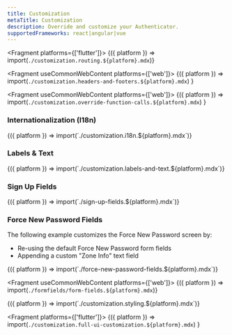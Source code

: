 ```yaml
---
title: Customization
metaTitle: Customization
description: Override and customize your Authenticator.
supportedFrameworks: react|angular|vue
---
```



<Fragment platforms={['flutter']}>
  {({ platform }) => import(`./customization.routing.${platform}.mdx`)}
</Fragment>

<Fragment useCommonWebContent platforms={['web']}>
  {({ platform }) =>
    import(`./customization.headers-and-footers.${platform}.mdx`)
  }
</Fragment>

<Fragment useCommonWebContent platforms={['web']}>
  {({ platform }) =>
    import(`./customization.override-function-calls.${platform}.mdx`)
  }
</Fragment>

### Internationalization (I18n)

<Fragment useCommonWebContent>
  {({ platform }) => import(`./customization.i18n.${platform}.mdx`)}
</Fragment>

### Labels & Text

<Fragment useCommonWebContent>
  {({ platform }) => import(`./customization.labels-and-text.${platform}.mdx`)}
</Fragment>

### Sign Up Fields

<Fragment useCommonWebContent>
  {({ platform }) => import(`./sign-up-fields.${platform}.mdx`)}
</Fragment>

### Force New Password Fields

The following example customizes the Force New Password screen by:

- Re-using the default Force New Password form fields
- Appending a custom "Zone Info" text field

<Fragment>
  {({ platform }) => import(`./force-new-password-fields.${platform}.mdx`)}
</Fragment>

<Fragment useCommonWebContent platforms={['web']}>
  {({ platform }) => import(`./formfields/form-fields.${platform}.mdx`)}
</Fragment>

<Fragment useCommonWebContent>
  {({ platform }) => import(`./customization.styling.${platform}.mdx`)}
</Fragment>

<Fragment platforms={['flutter']}>
  {({ platform }) =>
    import(`./customization.full-ui-customization.${platform}.mdx`)
  }
</Fragment>
